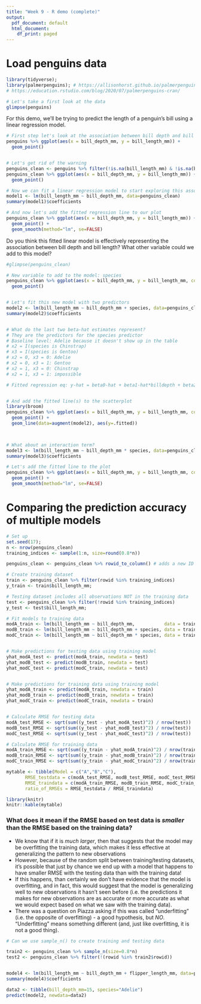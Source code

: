 ```yaml
---
title: "Week 9 - R demo (complete)"
output:
  pdf_document: default
  html_document:
    df_print: paged
---
```




# Load penguins data
```r
library(tidyverse);  
library(palmerpenguins); # https://allisonhorst.github.io/palmerpenguins/articles/intro.html
# https://education.rstudio.com/blog/2020/07/palmerpenguins-cran/
```



```r
# Let's take a first look at the data
glimpse(penguins)
```


For this demo, we'll be trying to predict the length of a penguin's bill using a linear regression model.

```r
# First step let's look at the association between bill depth and bill length
penguins %>% ggplot(aes(x = bill_depth_mm, y = bill_length_mm)) +
  geom_point()


# Let's get rid of the warning
penguins_clean <- penguins %>% filter(!is.na(bill_length_mm) & !is.na(bill_depth_mm))
penguins_clean %>% ggplot(aes(x = bill_depth_mm, y = bill_length_mm)) +
  geom_point()

# Now we can fit a linear regression model to start exploring this association more deeply
model1 <- lm(bill_length_mm ~ bill_depth_mm, data=penguins_clean)
summary(model1)$coefficients

# And now let's add the fitted regression line to our plot
penguins_clean %>% ggplot(aes(x = bill_depth_mm, y = bill_length_mm)) +
  geom_point() +
  geom_smooth(method="lm", se=FALSE)
```

Do you think this fitted linear model is effectively representing the association between bill depth and bill length? What other variable could we add to this model? 
```r
#glimpse(penguins_clean)

# New variable to add to the model: species
penguins_clean %>% ggplot(aes(x = bill_depth_mm, y = bill_length_mm, color = species)) +
  geom_point()


# Let's fit this new model with two predictors
model2 <- lm(bill_length_mm ~ bill_depth_mm + species, data=penguins_clean)
summary(model2)$coefficients


# What do the last two beta-hat estimates represent?
# They are the predictors for the species predictor
# Baseline level: Adelie because it doesn't show up in the table
# x2 = I(species is Chinstrap)
# x3 = I(species is Gentoo)
# x2 = 0, x3 = 0: Adelie
# x2 = 0, x3 = 1: Gentoo
# x2 = 1, x3 = 0: Chinstrap
# x2 = 1, x3 = 1: impossible

# Fitted regression eq: y-hat = beta0-hat + beta1-hat*billdepth + beta2-hat*I(species is Chinstrap) + beta3hat*I(species is Gentoo)


# And add the fitted line(s) to the scatterplot
library(broom)
penguins_clean %>% ggplot(aes(x = bill_depth_mm, y = bill_length_mm, color = species)) +
  geom_point() +
  geom_line(data=augment(model2), aes(y=.fitted))
  


# What about an interaction term?
model3 <- lm(bill_length_mm ~ bill_depth_mm * species, data=penguins_clean)
summary(model3)$coefficients

# Let's add the fitted line to the plot
penguins_clean %>% ggplot(aes(x = bill_depth_mm, y = bill_length_mm, color = species)) +
  geom_point() +
  geom_smooth(method="lm", se=FALSE)

```

# Comparing the prediction accuracy of multiple models


```r
# Set up
set.seed(17); 
n <- nrow(penguins_clean)
training_indices <- sample(1:n, size=round(0.8*n))

penguins_clean <- penguins_clean %>% rowid_to_column() # adds a new ID column

# Create training dataset
train <- penguins_clean %>% filter(rowid %in% training_indices)
y_train <- train$bill_length_mm;

# Testing dataset includes all observations NOT in the training data
test <- penguins_clean %>% filter(!rowid %in% training_indices)
y_test <- test$bill_length_mm;

# Fit models to training data
modA_train <- lm(bill_length_mm ~ bill_depth_mm,           data = train)
modB_train <- lm(bill_length_mm ~ bill_depth_mm + species, data = train)
modC_train <- lm(bill_length_mm ~ bill_depth_mm * species, data = train)


# Make predictions for testing data using training model
yhat_modA_test <- predict(modA_train, newdata = test)
yhat_modB_test <- predict(modB_train, newdata = test)
yhat_modC_test <- predict(modC_train, newdata = test)


# Make predictions for training data using training model
yhat_modA_train <- predict(modA_train, newdata = train)
yhat_modB_train <- predict(modB_train, newdata = train)
yhat_modC_train <- predict(modC_train, newdata = train)


# Calculate RMSE for testing data
modA_test_RMSE <- sqrt(sum((y_test - yhat_modA_test)^2) / nrow(test))
modB_test_RMSE <- sqrt(sum((y_test - yhat_modB_test)^2) / nrow(test))
modC_test_RMSE <- sqrt(sum((y_test - yhat_modC_test)^2) / nrow(test))

# Calculate RMSE for training data
modA_train_RMSE <- sqrt(sum((y_train - yhat_modA_train)^2) / nrow(train))
modB_train_RMSE <- sqrt(sum((y_train - yhat_modB_train)^2) / nrow(train))
modC_train_RMSE <- sqrt(sum((y_train - yhat_modC_train)^2) / nrow(train))

mytable <- tibble(Model = c("A","B","C"),
       RMSE_testdata = c(modA_test_RMSE, modB_test_RMSE, modC_test_RMSE),
       RMSE_traindata = c(modA_train_RMSE, modB_train_RMSE, modC_train_RMSE),
       ratio_of_RMSEs = RMSE_testdata / RMSE_traindata)

library(knitr)
knitr::kable(mytable)
```


### What does it mean if the RMSE based on test data is *smaller* than the RMSE based on the training data?

 - We know that if it is *much larger*, then that suggests that the model may be overfitting the training data, which makes it less effective at generalizing the pattern to new observations 
 - However, because of the random split between training/testing datasets, it's possible that just by chance we end up with a model that happens to have smaller RMSE with the testing data than with the training data!
 - If this happens, than certainly we don't have evidence that the model is overfitting, and in fact, this would suggest that the model is generalizing well to new observations it hasn't seen before (i.e. the predictions it makes for new observations are as accurate or more accurate as what we would expect based on what we saw with the training data). 
 - There was a question on Piazza asking if this was called "underfitting" (i.e. the opposite of overfitting) - a good hypothesis, but *NO*.  "Underfitting" means something different (and, just like overfitting, it is not a good thing).
 







```r
# Can we use sample_n() to create training and testing data

train2 <- penguins_clean %>% sample_n(size=0.8*n)
test2 <- penguins_clean %>% filter(!(rowid %in% train2$rowid))


model4 <- lm(bill_length_mm ~ bill_depth_mm + flipper_length_mm, data=penguins_clean)
summary(model4)$coefficients

data2 <- tibble(bill_depth_mm=15, species="Adelie")
predict(model2, newdata=data2)
```

